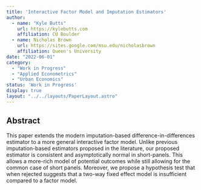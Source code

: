 ```yaml
---
title: 'Interactive Factor Model and Imputation Estimators'
author:
  - name: "Kyle Butts"
    url: https://kylebutts.com
    affiliation: CU Boulder
  - name: Nicholas Brown
    url: https://sites.google.com/msu.edu/nicholasbrown
    affiliation: Queen's University
date: "2022-06-01"
category: 
  - "Work in Progress"
  - "Applied Econometrics"
  - "Urban Economics"
status: 'Work in Progress'
display: true
layout: "../../layouts/PaperLayout.astro"
---
```


## Abstract

This paper extends the modern imputation-based difference-in-differences estimator to a more general interactive factor model. Unlike previous imputation-based estimators proposed in the literature, our proposed estimator is consistent and asymptotically normal in short-panels. This allows a more-rich model of potential outcomes while still allowing for the common case of short panels. Moreover, we propose a hypothesis test that when rejected suggests that a two-way fixed effect model is insufficient compared to a factor model.


